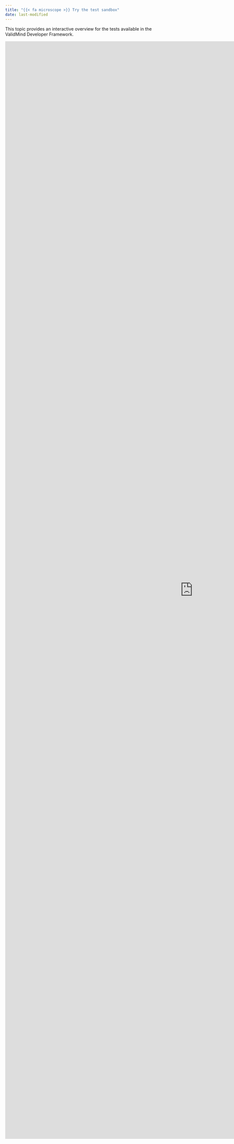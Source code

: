 ```yaml
---
title: "{{< fa microscope >}} Try the test sandbox"
date: last-modified
---
```


<!--- TO DO
- Ordering of notebooks if we want them to appear in a specific sequence
--->
This topic provides an interactive overview for the tests available in the ValidMind Developer Framework.

::: {.column-screen-right}

```{=html}
<iframe
  src="http://test-sandbox.demo.validmind.ai/?embed=true" width="1200" height="3500" frameborder="0" marginheight="0"></iframe>
```

:::